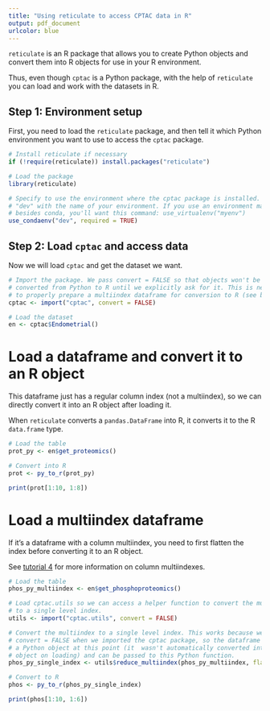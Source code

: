 ```yaml
---
title: "Using reticulate to access CPTAC data in R"
output: pdf_document
urlcolor: blue
---
```

`reticulate` is an R package that allows you to create Python objects and convert them into R objects for use in your R environment.

Thus, even though `cptac` is a Python package, with the help of `reticulate` you can load and work with the datasets in R.

## Step 1: Environment setup
First, you need to load the `reticulate` package, and then tell it which Python environment you want to use to access the `cptac` package.

```r
# Install reticulate if necessary
if (!require(reticulate)) install.packages("reticulate")

# Load the package
library(reticulate)

# Specify to use the environment where the cptac package is installed. Replace 
# "dev" with the name of your environment. If you use an environment manager 
# besides conda, you'll want this command: use_virtualenv("myenv")
use_condaenv("dev", required = TRUE)
```

## Step 2: Load `cptac` and access data
Now we will load `cptac` and get the dataset we want.

```r
# Import the package. We pass convert = FALSE so that objects won't be 
# converted from Python to R until we explicitly ask for it. This is necessary 
# to properly prepare a multiindex dataframe for conversion to R (see below).
cptac <- import("cptac", convert = FALSE) 

# Load the dataset
en <- cptac$Endometrial()
```

# Load a dataframe and convert it to an R object
This dataframe just has a regular column index (not a multiindex), so we can directly convert it into an R object after loading it.

When `reticulate` converts a `pandas.DataFrame` into R, it converts it to the R `data.frame` type.

```r
# Load the table
prot_py <- en$get_proteomics() 

# Convert into R
prot <- py_to_r(prot_py) 

print(prot[1:10, 1:8])
```

# Load a multiindex dataframe
If it's a dataframe with a column multiindex, you need to first flatten the index before converting it to an R object.

See [tutorial 4](https://github.com/PayneLab/cptac/blob/master/docs/tutorial4_multiindex.ipynb) for more information on column multiindexes.

```r
# Load the table
phos_py_multiindex <- en$get_phosphoproteomics()

# Load cptac.utils so we can access a helper function to convert the multiindex 
# to a single level index.
utils <- import("cptac.utils", convert = FALSE)

# Convert the multiindex to a single level index. This works because we passed 
# convert = FALSE when we imported the cptac package, so the dataframe is still
# a Python object at this point (it  wasn't automatically converted into an R 
# object on loading) and can be passed to this Python function.
phos_py_single_index <- utils$reduce_multiindex(phos_py_multiindex, flatten = TRUE) 

# Convert to R
phos <- py_to_r(phos_py_single_index) 

print(phos[1:10, 1:6])
```
